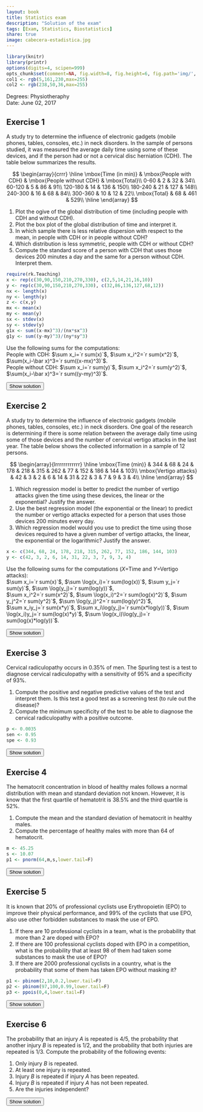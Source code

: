 ```yaml
---
layout: book
title: Statistics exam
description: "Solution of the exam"
tags: [Exam, Statistics, Biostatistics]
share: true
image: cabecera-estadistica.jpg
---
```


```r
library(knitr)
library(printr)
options(digits=4, scipen=999)
opts_chunk$set(comment=NA, fig.width=8, fig.height=6, fig.path='img/', fig.align="center", dev="svg", digits=4, echo=FALSE, warning=FALSE, message=FALSE)
col1 <- rgb(5,161,230,max=255)
col2 <- rgb(238,50,36,max=255)
```

Degrees: Physiotheraphy  
Date: June 02, 2017 

## Exercise 1
A study try to determine the influence of electronic gadgets (mobile phones, tables, consoles, etc.) in neck disorders.
In the sample of persons studied, it was measured the average daily time using some of these devices, and if the person had or not a cervical disc herniation (CDH).
The table below summarizes the results.

$$
\begin{array}{crrr}
\hline
\mbox{Time (in min)} & \mbox{People with CDH} & \mbox{People without CDH} & \mbox{Total}\\
0-60 & 2 & 32 & 34\\
60-120 & 5 & 86 & 91\\
120-180	& 14 & 136 & 150\\
180-240	& 21 & 127 & 148\\
240-300	& 16 & 68 & 84\\
300-360	& 10 & 12 & 22\\
\mbox{Total} & 68 & 461 & 529\\
\hline
\end{array}
$$

1. Plot the ogive of the global distribution of time (including people with CDH and without CDH).
2. Plot the box plot of the global distribution of time and interpret it.
3. In which sample there is less relative dispersion with respect to the mean, in people with CDH or in people without CDH?
4. Which distribution is less symmetric, people with CDH or without CDH?
5. Compute the standard score of a person with CDH that uses those devices 200 minutes a day and the same for a person without CDH. Interpret them.

```r
require(rk.Teaching)
x <- rep(c(30,90,150,210,270,330), c(2,5,14,21,16,10))
y <- rep(c(30,90,150,210,270,330), c(32,86,136,127,68,12))
nx <- length(x)
ny <- length(y)
z <- c(x,y)
mx <- mean(x)
my <- mean(y)
sx <- stdev(x)
sy <- stdev(y)
g1x <- sum((x-mx)^3)/(nx*sx^3)
g1y <- sum((y-my)^3)/(ny*sy^3)
```

Use the following sums for the computations:  
People with CDH: $\sum x_i=`r sum(x)`$, $\sum x_i^2=`r sum(x^2)`$, $\sum(x_i-\bar x)^3=`r sum((x-mx)^3)`$.  
People without CDH: $\sum x_i=`r sum(y)`$, $\sum x_i^2=`r sum(y^2)`$, $\sum(x_i-\bar x)^3=`r sum((y-my)^3)`$.  

<div><button class="solution">Show solution</button></div>
<div id="solution" style="display: none">
1. 
```r
x1 <- c(0,60,120,180,240,300,360)
y1 <- c(0,34,91,150,148,84,22)
n <- sum(y1)
y1 <- cumsum(y1)/n
plot(x1, y1, type="o", pch=16, col=col1, main="Time using electronic gadgets", xlab="Time (in min)", ylab="Cumulative relative frequency", axes=FALSE, frame.plot=TRUE)
abline(h=seq(0,1,0.1), col="grey10", lty="dotted")
axis(1, at=x1)
axis(2, at=seq(0,1,0.1), las=2)
```
2.
```r
summarydata<-list(stats=matrix(c(0,122.8995,175.8095,229.3638,360),5,1), n=10)
bxp(summarydata, horizontal=TRUE, main="Time using electronic gadgets", xlab="Time (in min)")
```

3. People with CDH: $\bar x=`r mx`$ points, $s=`r sx`$ points, $cv=`r cv(x)`$. <br/>
People without CDH: $\bar x=`r my`$ points, $s=`r sy`$ points, $cv=`r cv(y)`$. <br/>
Since the coefficient of variation of people with CDF less than the one of people without CDF, there is less relative spread with respect to the mean in de distribution of people with CDF.<br/>
4. People with CDF: $g_1=`r g1x`$.<br>
People without CDF: $g_1=`r g1y`$.<br>
Since the coefficient of skewness of people with CDF is further from zero, the distribution is less symmetric.<br>
5. Person with CDH: $z(200)=`r (200-mx)/sx`$.<br>
Person without CDH: $z(200)=`r (200-my)/sy`$<br>
The person with CDH has a value less than the mean but relatively closer to the mean than the person without CDH.
</div>


## Exercise 2
A study try to determine the influence of electronic gadgets (mobile phones, tables, consoles, etc.) in neck disorders.
One goal of the research is determining if there is some relation between the average daily time using some of those devices and the number of cervical vertigo attacks in the last year.
The table below shows the collected information in a sample of 12 persons.

$$
\begin{array}{lrrrrrrrrrrrr}
\hline
\mbox{Time (min)} & 344 & 68 & 24 & 178 & 218 & 315 & 262 & 77 & 152 & 186 & 144 & 103\\
\mbox{Vertigo attacks} & 42 & 3 & 2 & 6 & 14 & 31 & 22 & 3 & 7 & 9 & 3 & 4\\
\hline
\end{array}
$$

1. Which regression model is better to predict the number of vertigo attacks given the time using these devices, the linear or the exponential? Justify the answer.
2. Use the best regression model (the exponential or the linear) to predict the number or vertigo attacks expected for a person that uses those devices 200 minutes every day.
3. Which regression model would you use to predict the time using those devices required to have a given number of vertigo attacks, the linear, the exponential or the logarithmic?
Justify the answer.

```r
x <- c(344, 68, 24, 178, 218, 315, 262, 77, 152, 186, 144, 103)
y <- c(42, 3, 2, 6, 14, 31, 22, 3, 7, 9, 3, 4)
```

Use the following sums for the computations ($X$=Time and $Y$=Vertigo attacks):  
$\sum x_i=`r sum(x)`$, $\sum \log(x_i)=`r sum(log(x))`$, $\sum y_j=`r sum(y)`$, $\sum \log(y_j)=`r sum(log(y))`$,  
$\sum x_i^2=`r sum(x^2)`$, $\sum \log(x_i)^2=`r sum(log(x)^2)`$, $\sum y_j^2=`r sum(y^2)`$, $\sum \log(y_j)^2=`r sum(log(y)^2)`$,  
$\sum x_iy_j=`r sum(x*y)`$, $\sum x_i\log(y_j)=`r sum(x*log(y))`$, $\sum \log(x_i)y_j=`r sum(log(x)*y)`$, $\sum \log(x_i)\log(y_j)=`r sum(log(x)*log(y))`$.

<div><button class="solution">Show solution</button></div>
<div id="solution" style="display: none">
```r
m <- lm(y~x)
c <- coefficients(m)
z <- log(y)
m2 <- lm(z~x)
c2 <- coefficients(m2)
```
1.Linear regression model of vertigo attacks on time : <br/>
$\bar x=`r mean(x)`$ min, $s_x^2=`r variance(x)`$ min². <br/>
$\bar y=`r mean(y)`$ attacks, $s_y^2=`r variance(y)`$ attacks². <br/>
$s_{xy}=`r covariance(x,y)`$ min⋅attacks. <br/>
$r^2 = `r summary(m)$r.squared`$. <br/>
Exponential regression model of vertigo attacks on time: <br/>
$\overline{\log(y)}=`r mean(z)`$ log(attacks), $s_{\log(y)}^2=`r variance(z)`$ log(attacks)². <br/>
$s_{x\log(y)}=`r covariance(x,z)`$ min⋅log(attacks). <br/>
$r^2 = `r summary(m2)$r.squared`$. <br/>
Therefore, the exponential regression model is better since its coefficient of determination is higher. <br/>
2. Exponential regression model of vertigo attacks on time: $y=e^{`r c2[1]` + `r c2[2]`x}$. <br/>
Number of vertigo attacks expected for 200 min usign electronic gadgets $y(200)=`r exp(c2[1]+c2[2]*200)`$.<br/>
3. Since the exponential regression model is better than the linear one to predict the number of vertigo attacks as a function of time using electronic gadgets, to predic the time as a function of the number of vertigo attacks is better to use the inverse of the exponential regression model, that is, the logarithmic regression model.
</div>


## Exercise 3
Cervical radiculopathy occurs in 0.35% of men.
The Spurling test is a test to diagnose cervical radiculopathy with a sensitivity of 95% and a specificity of 93%.

1. Compute the positive and negative predictive values of the test and interpret them.
Is this test a good test as a screening test (to rule out the disease)?
2. Compute the minimum specificity of the test to be able to diagnose the cervical radiculopathy with a positive outcome.

```r
p <- 0.0035
sen <- 0.95
spe <- 0.93
```

<div><button class="solution">Show solution</button></div>
<div id="solution" style="display: none">
1. $PPV=P(D|+)=`r (p*sen)/(p*sen+(1-p)*(1-spe))`$. <br/>
$NPV=P(\overline D|-)=`r ((1-p)*spe)/(p*(1-sen)+(1-p)*spe)`$. It is a good screening test as the post test probability of not having the cervical radiculopathy for a negative outcome is very high. <br/>
2. Minimum specificity $P(-|\overline D)=0.9967$. 
</div>


## Exercise 4
The hematocrit concentration in blood of healthy males follows a normal distribution with mean and standard deviation not known.
However, it is know that the first quartile of hematotrit is 38.5% and the third quartile is 52%.

1. Compute the mean and the standard deviation of hematocrit in healthy males.  
2. Compute the percentage of healthy males with more than 64 of hematocrit.

```r
m <- 45.25
s <- 10.07
p1 <- pnorm(64,m,s,lower.tail=F)
```

<div><button class="solution">Show solution</button></div>
<div id="solution" style="display: none">
Naming $X$ to the hematocrit level in healthy males, <br/>
1. $\mu=`r m`$ and $\sigma=`r s`$, thus, $X\sim N(`r m`, `r s`)$.<br>
3. $P(X>64)=`r p1`$, thus, a $`r round(p1*100,2)`$% of healthy males. 
</div>


## Exercise 5
It is known that 20% of professional cyclists use Erythropoietin (EPO) to improve their physical performance, and 99% of the cyclists that use EPO, also use other forbidden substances to mask the use of EPO.

1. If there are 10 professional cyclists in a team, what is the probability that more than 2 are doped with EPO?
2. If there are 100 professional cyclists doped with EPO in a competition, what is the probability that at least 98 of them had taken some substances to mask the use of EPO?
3. If there are 2000 professional cyclists in a country, what is the probability that some of them has taken EPO without masking it?

```r
p1 <- pbinom(2,10,0.2,lower.tail=F)
p2 <- pbinom(97,100,0.99,lower.tail=F)
p3 <- ppois(0,4,lower.tail=F)
```

<div><button class="solution">Show solution</button></div>
<div id="solution" style="display: none">
1. Naming $X$ to the number of cyclists doped with EPO in a team with 10 cyclists, $X\sim B(10,0.2)$ and $P(X>2)=`r p1`$.<br/>
2. Naming $Y$ to the number of cyclists that have taken some substances to mask th EPO in 100 cyclists doped with EPO, $Y\sim B(100,0.99)$ and $P(Y\geq 98)=`r p2`$.<br/>
3. Naming $Z$ to the number of cyclists that has taken EPO without masking it in 2000 cyclists, $Z\sim B(2000,0.002)\approx P(4)$ and $P(Z>0)=`r p3`$.
</div>

## Exercise 6
The probability that an injury $A$ is repeated is 4/5, the probability that another injury $B$ is repeated is
1/2, and the probability that both injuries are repeated is 1/3.
Compute the probability of the following events:

1. Only injury $B$ is repeated.
2. At least one injury is repeated.
3. Injury $B$ is repeated if injury $A$ has been repeated.
4. Injury $B$ is repeated if injury $A$ has not been repeated.
5. Are the injuries independent?

<div><button class="solution">Show solution</button></div>
<div id="solution" style="display: none">
1. $P(B\cap\overline A)=1/6$. <br/>
2. $P(A\cup B)=29/30$. <br/>
3. $P(B\vert A)=5/12$. <br/>
4. $P(B\vert \overline A)=5/6$. <br/>
5. The injuries are dependent as $P(B|A)\neq P(B)$.
</div>

